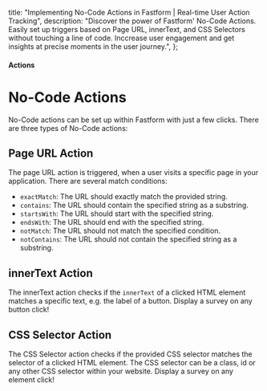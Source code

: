   title: "Implementing No-Code Actions in Fastform | Real-time User Action Tracking",
  description:
    "Discover the power of Fastform' No-Code Actions. Easily set up triggers based on Page URL, innerText, and CSS Selectors without touching a line of code. Inccrease user engagement and get insights at precise moments in the user journey.",
};

#### Actions

# No-Code Actions

No-Code actions can be set up within Fastform with just a few clicks. There are three types of No-Code actions:

## Page URL Action

The page URL action is triggered, when a user visits a specific page in your application. There are several match conditions:

- `exactMatch`: The URL should exactly match the provided string.
- `contains`: The URL should contain the specified string as a substring.
- `startsWith`: The URL should start with the specified string.
- `endsWith`: The URL should end with the specified string.
- `notMatch`: The URL should not match the specified condition.
- `notContains`: The URL should not contain the specified string as a substring.

## innerText Action

The innerText action checks if the `innerText` of a clicked HTML element matches a specific text, e.g. the label of a button. Display a survey on any button click!

## CSS Selector Action

The CSS Selector action checks if the provided CSS selector matches the selector of a clicked HTML element. The CSS selector can be a class, id or any other CSS selector within your website. Display a survey on any element click!
